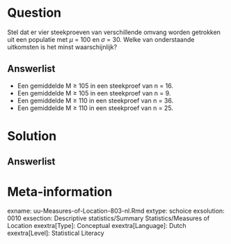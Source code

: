 Question
========
Stel dat er vier steekproeven van verschillende omvang worden getrokken uit een populatie met $\mu$ = 100 en $\sigma$ = 30. Welke van onderstaande uitkomsten is het minst waarschijnlijk?


  
Answerlist
----------
* Een gemiddelde M $\geq$ 105 in een steekproef van n = 16.
* Een gemiddelde M $\geq$ 105 in een steekproef van n = 9. 
* Een gemiddelde M $\geq$ 110 in een steekproef van n = 36. 
* Een gemiddelde M $\geq$ 110 in een steekproef van n = 25.
	

Solution
========
  

Answerlist
----------


Meta-information
================
exname: uu-Measures-of-Location-803-nl.Rmd
extype: schoice
exsolution: 0010
exsection: Descriptive statistics/Summary Statistics/Measures of Location
exextra[Type]: Conceptual
exextra[Language]: Dutch
exextra[Level]: Statistical Literacy
